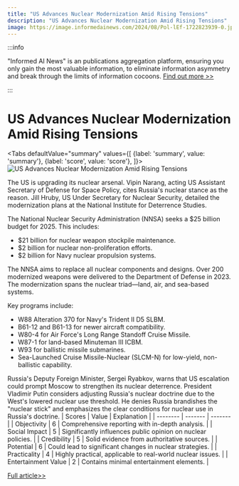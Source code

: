 ```yaml
---
title: "US Advances Nuclear Modernization Amid Rising Tensions"
description: "US Advances Nuclear Modernization Amid Rising Tensions"
image: https://image.informedainews.com/2024/08/Pol-lEf-1722823939-0.jpg
---
```



:::info

"Informed AI News" is an publications aggregation platform, ensuring you only gain the most valuable information, to eliminate information asymmetry and break through the limits of information cocoons.  [Find out more >>](/)

:::

# US Advances Nuclear Modernization Amid Rising Tensions


<Tabs
	defaultValue="summary"
	values={[
	{label: 'summary', value: 'summary'},
	{label: 'score', value: 'score'},
]}>
<TabItem value="summary">
<img
  src="https://image.informedainews.com/2024/08/Pol-lEf-1722823939-0.jpg"
  alt="US Advances Nuclear Modernization Amid Rising Tensions"
/>



The US is upgrading its nuclear arsenal. Vipin Narang, acting US Assistant Secretary of Defense for Space Policy, cites Russia's nuclear stance as the reason. Jill Hruby, US Under Secretary for Nuclear Security, detailed the modernization plans at the National Institute for Deterrence Studies.

The National Nuclear Security Administration (NNSA) seeks a $25 billion budget for 2025. This includes:
- $21 billion for nuclear weapon stockpile maintenance.
- $2 billion for nuclear non-proliferation efforts.
- $2 billion for Navy nuclear propulsion systems.

The NNSA aims to replace all nuclear components and designs. Over 200 modernized weapons were delivered to the Department of Defense in 2023. The modernization spans the nuclear triad—land, air, and sea-based systems.

Key programs include:
- W88 Alteration 370 for Navy's Trident II D5 SLBM.
- B61-12 and B61-13 for newer aircraft compatibility.
- W80-4 for Air Force's Long Range Standoff Cruise Missile.
- W87-1 for land-based Minuteman III ICBM.
- W93 for ballistic missile submarines.
- Sea-Launched Cruise Missile-Nuclear (SLCM-N) for low-yield, non-ballistic capability.

Russia's Deputy Foreign Minister, Sergei Ryabkov, warns that US escalation could prompt Moscow to strengthen its nuclear deterrence. President Vladimir Putin considers adjusting Russia's nuclear doctrine due to the West's lowered nuclear use threshold. He denies Russia brandishes the "nuclear stick" and emphasizes the clear conditions for nuclear use in Russia's doctrine.
</TabItem>
<TabItem value="score">
	| Scores     | Value   | Explanation |
	| -------- | ------- | ------- |
	| Objectivity  | 6    | Comprehensive reporting with in-depth analysis.    |
	| Social Impact | 5     | Significantly influences public opinion on nuclear policies.    |
	| Credibility    | 5    | Solid evidence from authoritative sources.    |
	| Potential    | 6    | Could lead to significant changes in nuclear strategies.    |
	| Practicality    | 4    | Highly practical, applicable to real-world nuclear issues.    |
	| Entertainment Value    | 2    | Contains minimal entertainment elements.    |
</TabItem>
</Tabs>

[Full article>>](https://sputniknews.com/20240804/us-cranks-up-tensions-by-modernizing-its-nuclear-weapon-program-1119635596.html)
